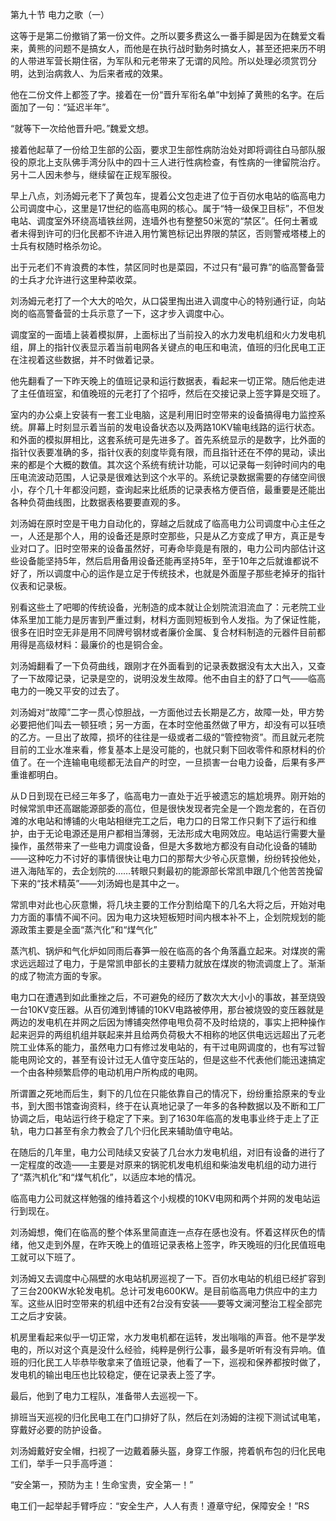 

第九十节 电力之歌（一）

这等于是第二份撤销了第一份文件。之所以要多费这么一番手脚是因为在魏爱文看来，黄熊的问题不是搞女人，而他是在执行战时勤务时搞女人，甚至还把来历不明的人带进军营长期住宿，为军队和元老带来了无谓的风险。所以处理必须赏罚分明，达到治病救人、为后来者戒的效果。

他在二份文件上都签了字。接着在一份“晋升军衔名单”中划掉了黄熊的名字。在后面加了一句：“延迟半年”。

“就等下一次给他晋升吧。”魏爱文想。

接着他起草了一份给卫生部的公函，要求卫生部性病防治处对即将调往白马部队服役的原北上支队佛手湾分队中的四十三人进行性病检查，有性病的一律留院治疗。另十二人因未参与，继续留在正规军服役。

早上八点，刘汤姆元老下了黄包车，提着公文包走进了位于百仞水电站的临高电力公司调度中心，这里是17世纪的临高电网的核心。属于“特一级保卫目标”，不但发电站、调度室外环绕高墙铁丝网，连墙外也有整整50米宽的“禁区”。任何土著或者未得到许可的归化民都不许进入用竹篱笆标记出界限的禁区，否则警戒塔楼上的士兵有权随时格杀勿论。

出于元老们不肯浪费的本性，禁区同时也是菜园，不过只有“最可靠”的临高警备营的士兵才允许进行这里种菜收菜。

刘汤姆元老打了一个大大的哈欠，从口袋里掏出进入调度中心的特别通行证，向站岗的临高警备营的士兵示意了一下，这才步入调度中心。

调度室的一面墙上装着模拟屏，上面标出了当前投入的水力发电机组和火力发电机组，屏上的指针仪表显示着当前电网各关键点的电压和电流，值班的归化民电工正在注视着这些数据，并不时做着记录。

他先翻看了一下昨天晚上的值班记录和运行数据表，看起来一切正常。随后他走进了主任值班室，和值晚班的元老打了个招呼，然后在交接记录上签字算是交班了。

室内的办公桌上安装有一套工业电脑，这是利用旧时空带来的设备搞得电力监控系统。屏幕上时刻显示着当前的发电设备状态以及两路10KV输电线路的运行状态。和外面的模拟屏相比，这套系统可是先进多了。首先系统显示的是数字，比外面的指针仪表要准确的多，指针仪表的刻度毕竟有限，而且指针还在不停的晃动，读出来的都是个大概的数值。其次这个系统有统计功能，可以记录每一刻钟时间内的电压电流波动范围，人记录是很难达到这个水平的。系统记录数据需要的存储空间很小，存个几十年都没问题，查询起来比纸质的记录表格方便百倍，最重要是还能出各种负荷曲线图，比数据表格要要直观的多。

刘汤姆在原时空是干电力自动化的，穿越之后就成了临高电力公司调度中心主任之一，人还是那个人，用的设备还是原时空那些，只是从乙方变成了甲方，真正是专业对口了。旧时空带来的设备虽然好，可寿命毕竟是有限的，电力公司内部估计这些设备能坚持5年，然后启用备用设备还能再坚持5年，至于10年之后就谁都说不好了，所以调度中心的运作是立足于传统技术，也就是外面屋子那些老掉牙的指针仪表和记录板。

别看这些土了吧唧的传统设备，光制造的成本就让企划院流泪流血了：元老院工业体系里加工能力是厉害到严重过剩，材料方面则短板到令人发指。为了保证性能，很多在旧时空无非是用不同牌号钢材或者廉价金属、复合材料制造的元器件目前都用得是高级材料：最廉价的也是铜合金。

刘汤姆翻看了一下负荷曲线，跟刚才在外面看到的记录表数据没有太大出入，又查了一下故障记录，记录是空的，说明没发生故障。他不由自主的舒了口气――临高电力的一晚又平安的过去了。

刘汤姆对“故障”二字一贯心惊胆战，一方面他过去长期是乙方，故障一处，甲方势必要把他们叫去一顿狂喷；另一方面，在本时空他虽然做了甲方，却没有可以狂喷的乙方。一旦出了故障，损坏的往往是一级或者二级的“管控物资”。而且就元老院目前的工业水准来看，修复基本上是没可能的，也就只剩下回收零件和原材料的价值了。在一个连输电电缆都无法自产的时空，一旦损害一台电力设备，后果有多严重谁都明白。

从Ｄ日到现在已经三年多了，临高电力一直处于近乎被遗忘的尴尬境界。刚开始的时候常凯申还高踞能源部委的高位，但是很快发现者完全是一个跑龙套的，在百仞滩的水电站和博铺的火电站相继完工之后，电力口的日常工作只剩下了运行和维护，由于无论电源还是用户都相当薄弱，无法形成大电网效应。电站运行需要大量操作，虽然带来了一些电力调度设备，但是大多数地方都没有自动化设备的辅助――这种吃力不讨好的事情很快让电力口的那帮大少爷心灰意懒，纷纷转投他处，进入海陆军的，去企划院的……转眼只剩最初的能源部长常凯申跟几个他苦苦挽留下来的“技术精英”――刘汤姆也是其中之一。

常凯申对此也心灰意懒，将几块主要的工作分割给麾下的几名大将之后，开始对电力方面的事情不闻不问。因为电力这块短板短时间内根本补不上，企划院规划的能源政策主要是全面“蒸汽化”和“煤气化”

蒸汽机、锅炉和气化炉如同雨后春笋一般在临高的各个角落矗立起来。对煤炭的需求远远超过了电力，于是常凯申部长的主要精力就放在煤炭的物流调度上了。渐渐的成了物流方面的专家。

电力口在遭遇到如此重挫之后，不可避免的经历了数次大大小小的事故，甚至烧毁一台10KV变压器。从百仞滩到博铺的10KV电路被停用，那台被烧毁的变压器就是两边的发电机在并网之后因为博铺突然停电甩负荷不及时给烧的，事实上把种操作起来迥异的两组机组并联起来并且给两负荷极大不相称的地区供电远远超出了元老院工业体系的能力，虽然电力口有修过发电站的，有干过电网调度的，也有写过智能电网论文的，甚至有设计过无人值守变压站的，但是这些不代表他们能迅速搞定一个由各种频繁启停的电动机用户所构成的电网。

所谓置之死地而后生，剩下的几位在只能依靠自己的情况下，纷纷重拾原来的专业书，到大图书馆查询资料，终于在认真地记录了一年多的各种数据以及不断和工厂协调之后，电站运行终于稳定了下来。到了1630年临高的发电事业终于走上了正轨，电力口甚至有余力教会了几个归化民来辅助值守电站。

在随后的几年里，电力公司陆续又安装了几台水力发电机组，对旧有设备的进行了一定程度的改造――主要是对原来的锅驼机发电机组和柴油发电机组的动力进行了“蒸汽机化”和“煤气机化”，以适应本地的情况。

临高电力公司就这样勉强的维持着这个小规模的10KV电网和两个并网的发电站运行到现在。

刘汤姆想，俺们在临高的整个体系里简直连一点存在感也没有。怀着这样灰色的情绪，他又走到外屋，在昨天晚上的值班记录表格上签字，昨天晚班的归化民值班电工就可以下班了。

刘汤姆又去调度中心隔壁的水电站机房巡视了一下。百仞水电站的机组已经扩容到了三台200KW水轮发电机。总计可发电600KW。是目前临高电力供应中的主力军。这些从旧时空带来的机组中还有2台没有安装――要等文澜河整治工程全部完工之后才安装。

机房里看起来似乎一切正常，水力发电机都在运转，发出嗡嗡的声音。他不是学发电的，所以对这个真是没什么经验，纯粹是例行公事，最多是听听有没有异响。值班的归化民工人毕恭毕敬拿来了值班记录，他看了一下，巡视和保养都按时做了，发电机的输出电压也比较稳定，便在记录表上签了字。

最后，他到了电力工程队，准备带人去巡视一下。

排班当天巡视的归化民电工在门口排好了队，然后在刘汤姆的注视下测试试电笔，穿戴好必要的防护设备。

刘汤姆戴好安全帽，扫视了一边戴着藤头盔，身穿工作服，挎着帆布包的归化民电工们，举手一只手高呼道：

“安全第一，预防为主！生命宝贵，安全第一！”

电工们一起举起手臂呼应：“安全生产，人人有责！遵章守纪，保障安全！”RS

